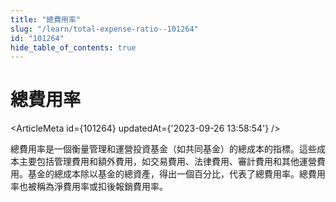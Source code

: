 ```yaml
---
title: "總費用率"
slug: "/learn/total-expense-ratio--101264"
id: "101264"
hide_table_of_contents: true
---
```



# 總費用率

<ArticleMeta id={101264} updatedAt={'2023-09-26 13:58:54'} />
<div className='border-solid border-b border-t-0 my-4 border-[var(--ifm-color-gray-300)]' />

總費用率是一個衡量管理和運營投資基金（如共同基金）的總成本的指標。這些成本主要包括管理費用和額外費用，如交易費用、法律費用、審計費用和其他運營費用。基金的總成本除以基金的總資產，得出一個百分比，代表了總費用率。總費用率也被稱為淨費用率或扣後報銷費用率。
